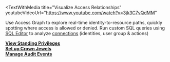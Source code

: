 
<TextWithMedia
  title="Visualize Access Relationships"
  youtubeVideoUrl="https://www.youtube.com/watch?v=3jk3C7vQdMM"
>
  Use Access Graph to explore real-time identity-to-resource paths, quickly spotting where access is allowed or denied. Run custom SQL queries using [SQL Editor](../../identity-security/policy-how-to-use/#sql-editor) to analyze
  [connections](../../identity-security/policy-connections.mdx) (identities, user group & actions)

  **[View Standing Privileges](../../identity-security/policy-how-to-use.mdx#dashboard-standing-privileges)**  
  **[Set up Crown Jewels](../../identity-security/crown-jewels.mdx)**  
  **[Manage Audit Events](../../identity-security/crown-jewels.mdx#audit-events)**
</TextWithMedia>